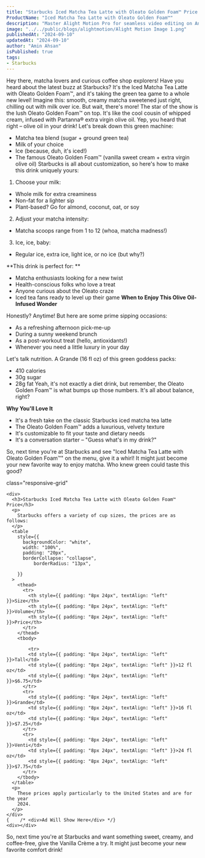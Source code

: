 ```yaml
---
title: "Starbucks Iced Matcha Tea Latte with Oleato Golden Foam™ Price & Calories"
ProductName: "Iced Matcha Tea Latte with Oleato Golden Foam™" 
description: "Master Alight Motion Pro for seamless video editing on Android, iOS, and Tablets with our ultimate guide, unlocking advanced features and elevating your skills in 2024!"
image: "../../public/blogs/alightmotion/Alight Motion Image 1.png"
publishedAt: "2024-09-10"
updatedAt: "2024-09-10"
author: "Amin Ahsan"
isPublished: true
tags:
- Starbucks
---
```


Hey there, matcha lovers and curious coffee shop explorers! Have you heard about the latest buzz at Starbucks? It's the Iced Matcha Tea Latte with Oleato Golden Foam™, and it's taking the green tea game to a whole new level!
Imagine this: smooth, creamy matcha sweetened just right, chilling out with milk over ice. But wait, there's more! The star of the show is the lush Oleato Golden Foam™ on top. It's like the cool cousin of whipped cream, infused with Partanna® extra virgin olive oil. Yep, you heard that right – olive oil in your drink!
Let's break down this green machine:
- Matcha tea blend (sugar + ground green tea)
- Milk of your choice
- Ice (because, duh, it's iced!)
- The famous Oleato Golden Foam™ (vanilla sweet cream + extra virgin olive oil)
Starbucks is all about customization, so here's how to make this drink uniquely yours:
1. Choose your milk:
- Whole milk for extra creaminess
- Non-fat for a lighter sip
- Plant-based? Go for almond, coconut, oat, or soy
2. Adjust your matcha intensity:
- Matcha scoops range from 1 to 12 (whoa, matcha madness!)
3. Ice, ice, baby:
- Regular ice, extra ice, light ice, or no ice (but why?)

**This drink is perfect for: **
- Matcha enthusiasts looking for a new twist
- Health-conscious folks who love a treat
- Anyone curious about the Oleato craze
- Iced tea fans ready to level up their game
**When to Enjoy This Olive Oil-Infused Wonder**

Honestly? Anytime! But here are some prime sipping occasions:
- As a refreshing afternoon pick-me-up
- During a sunny weekend brunch
- As a post-workout treat (hello, antioxidants!)
- Whenever you need a little luxury in your day

Let's talk nutrition. A Grande (16 fl oz) of this green goddess packs:
- 410 calories
- 30g sugar
- 28g fat
Yeah, it's not exactly a diet drink, but remember, the Oleato Golden Foam™ is what bumps up those numbers. It's all about balance, right?

**Why You'll Love It**
- It's a fresh take on the classic Starbucks iced matcha tea latte
- The Oleato Golden Foam™ adds a luxurious, velvety texture
- It's customizable to fit your taste and dietary needs
- It's a conversation starter – "Guess what's in my drink?"

So, next time you're at Starbucks and see "Iced Matcha Tea Latte with Oleato Golden Foam™" on the menu, give it a whirl! It might just become your new favorite way to enjoy matcha.
Who knew green could taste this good?



<style jsx>{`
  @media (min-width: 768px) {
    .responsive-grid {
      display: grid;
      grid-template-columns: 1fr 1fr;
    }
  }
`}</style>

<div
  style={{
    backgroundColor: "#cee3de",
    borderLeft: "3px solid #0c7556",
   padding: "20px",
    paddingTop: "13px", // Add padding to the top
        display: "grid",
        height: "fit-content",
      }} 
      
  class="responsive-grid"

>
    <div>
      <h3>Starbucks Iced Matcha Tea Latte with Oleato Golden Foam™ Price</h3>
      <p>
        Starbucks offers a variety of cup sizes, the prices are as follows:
      </p>
      <table
        style={{
          backgroundColor: "white",
          width: "100%",
          padding: "20px",
          borderCollapse: "collapse",
              borderRadius: "13px",
          
        }}
      >
        <thead>
          <tr>
            <th style={{ padding: "8px 24px", textAlign: "left" }}>Size</th>
            <th style={{ padding: "8px 24px", textAlign: "left" }}>Volume</th>
            <th style={{ padding: "8px 24px", textAlign: "left" }}>Price</th>
          </tr>
        </thead>
        <tbody>
         
            <tr>
            <td style={{ padding: "8px 24px", textAlign: "left" }}>Tall</td>
            <td style={{ padding: "8px 24px", textAlign: "left" }}>12 fl oz</td>
            <td style={{ padding: "8px 24px", textAlign: "left" }}>$6.75</td>
          </tr>
          <tr>
            <td style={{ padding: "8px 24px", textAlign: "left" }}>Grande</td>
            <td style={{ padding: "8px 24px", textAlign: "left" }}>16 fl oz</td>
            <td style={{ padding: "8px 24px", textAlign: "left" }}>$7.25</td>
          </tr>
          <tr>
            <td style={{ padding: "8px 24px", textAlign: "left" }}>Venti</td>
            <td style={{ padding: "8px 24px", textAlign: "left" }}>24 fl oz</td>
            <td style={{ padding: "8px 24px", textAlign: "left" }}>$7.75</td>
          </tr>
        </tbody>
      </table>
      <p>
        These prices apply particularly to the United States and are for the year
        2024.
      </p>
    </div>
    {    /* <div>Ad Will Show Here</div> */}
    <div></div>
  </div>
  So, next time you're at Starbucks and want something sweet, creamy, and coffee-free, give the Vanilla Crème a try.
It might just become your new favorite comfort drink!